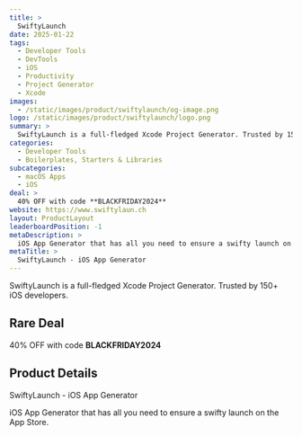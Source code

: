 ```yaml
---
title: >
  SwiftyLaunch
date: 2025-01-22
tags:
  - Developer Tools
  - DevTools
  - iOS
  - Productivity
  - Project Generator
  - Xcode
images:
  - /static/images/product/swiftylaunch/og-image.png
logo: /static/images/product/swiftylaunch/logo.png
summary: >
  SwiftyLaunch is a full-fledged Xcode Project Generator. Trusted by 150+ iOS developers.
categories:
  - Developer Tools
  - Boilerplates, Starters & Libraries
subcategories:
  - macOS Apps
  - iOS
deal: >
  40% OFF with code **BLACKFRIDAY2024**
website: https://www.swiftylaun.ch
layout: ProductLayout
leaderboardPosition: -1
metaDescription: >
  iOS App Generator that has all you need to ensure a swifty launch on the App Store.
metaTitle: >
  SwiftyLaunch - iOS App Generator
---
```

SwiftyLaunch is a full-fledged Xcode Project Generator. Trusted by 150+ iOS developers.

## Rare Deal

40% OFF with code **BLACKFRIDAY2024**

## Product Details

SwiftyLaunch - iOS App Generator

iOS App Generator that has all you need to ensure a swifty launch on the App Store.

